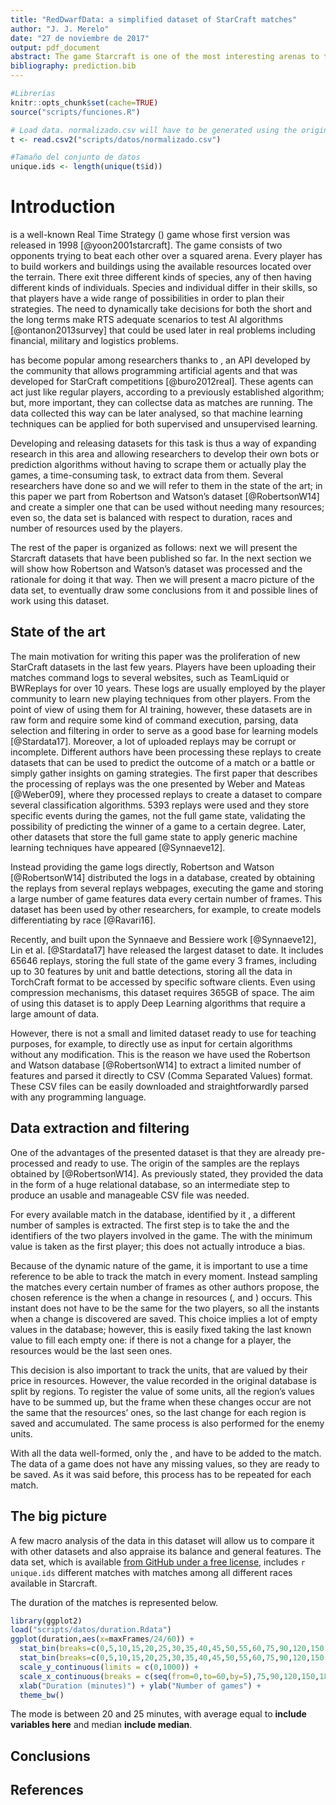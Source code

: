 ```yaml
---
title: "RedDwarfData: a simplified dataset of StarCraft matches"
author: "J. J. Merelo"
date: "27 de noviembre de 2017"
output: pdf_document
abstract: The game Starcraft is one of the most interesting arenas to test new machine learning and computational intelligence techniques; however, StarCraft matches take a long time and creating a good dataset for training can be hard; besides, analyzing match logs to extract the main characteristics can also be done in many different ways to the point that extracting and processing data itself can take an inordinate amount of time. In this paper we present one such simplified dataset extracted from Robinson and Watson, which we have called RedDwarfData, containing several thousand matches processed to frames, so that temporal studies can also be undertaken. This dataset is available under a free license. An initial analysis and appraisal of these matches is also made. 
bibliography: prediction.bib
---
```


```r
#Librerías
knitr::opts_chunk$set(cache=TRUE)
source("scripts/funciones.R")

# Load data. normalizado.csv will have to be generated using the original files or downloaded from the release of this repo and placed in that directory
t <- read.csv2("scripts/datos/normalizado.csv")

#Tamaño del conjunto de datos
unique.ids <- length(unique(t$id))

```

# Introduction

\emph{StarCraft} is a well-known Real Time Strategy (\emph{RTS}) game whose first version was released in 1998 [@yoon2001starcraft]. The game consists of two opponents trying to beat each other over a squared arena. Every player has to build workers and buildings using the available resources located over the terrain. There exit three different kinds of species, any of then having different kinds of individuals. Species and individual differ in their skills, so that players have a wide range of possibilities in order to plan their strategies. The need to dynamically take decisions for both the short and the long terms make RTS adequate scenarios to test AI algorithms [@ontanon2013survey] that could be used later in real problems including financial, military and logistics problems. 

\emph{StarCraft} has become popular among researchers thanks to \emph{BWAPI}, an API developed by the community that allows programming artificial agents and that was developed for StarCraft competitions [@buro2012real]. These agents can act just like regular players, according to a previously established algorithm; but, more important, they can collectse data as matches are running. The data collected this way can be later analysed, so that machine learning techniques can be applied for both supervised and unsupervised learning.

Developing and releasing datasets for this task is thus a way of expanding research in this area and allowing researchers to develop their own bots or prediction algorithms without having to scrape them or actually play the games, a time-consuming task, to extract data from them. Several researchers have done so and we will refer to them in the state of the art; in this paper we part from Robertson and Watson's dataset [@RobertsonW14] and create a simpler one that can be used without needing many resources; even so, the data set is balanced with respect to duration, races and number of resources used by the players. 

The rest of the paper is organized as follows: next we will present the Starcraft datasets that have been published so far. In the next section we will show how Robertson and Watson's dataset was processed and the rationale for doing it that way. Then we will present a macro picture of the data set, to eventually draw some conclusions from it and possible lines of work using this dataset.

## State of the art

The main motivation for writing this paper was the proliferation of new StarCraft datasets in the last few years. Players have been uploading their matches command logs to several websites, such as TeamLiquid \footnote{\url{http://www.teamliquid.net}} or BWReplays \footnote{\url{http://www.bwreplays.com}} for over 10 years. These logs are usually employed by the player community to learn new playing techniques from other players. From the point of view of using them for AI training, however, these datasets are in raw form and require some kind of command execution, parsing, data selection and filtering in order to serve as a good base for learning models [@Stardata17]. Moreover, a lot of uploaded replays may be corrupt or incomplete. Different authors have been processing these replays to create datasets that can be used to predict the outcome of a match or a battle or simply gather insights on gaming strategies. The first paper that describes the processing of replays was the one presented by Weber and Mateas [@Weber09], where they processed replays to create a dataset to compare several classification algorithms. 5393 replays were used and they store specific events during the games, not the full game state, validating the possibility of predicting the winner of a game to a certain degree. Later, other datasets that store the full game state to apply generic machine learning techniques have appeared [@Synnaeve12].

Instead providing the game logs directly, Robertson and Watson [@RobertsonW14] distributed the logs in a database, created by obtaining the replays from several replays webpages, executing the game and storing a large number of game features data every certain number of frames. This dataset has been used by other researchers, for example, to create models differentiating by race [@Ravari16].

Recently, and built upon the Synnaeve and Bessiere work [@Synnaeve12], Lin et al. [@Stardata17] have released the largest dataset to date. It includes 65646 replays, storing the full state of the game every 3 frames, including up to 30 features by unit and battle detections, storing all the data in TorchCraft format to be accessed by specific software clients. Even using compression mechanisms, this dataset requires 365GB of space. The aim of using this dataset is to apply Deep Learning algorithms that require a large amount of data.

However, there is not a small and limited dataset ready to use for teaching purposes, for example, to directly use as input for certain algorithms without any modification. This is the reason we have used the Robertson and Watson database [@RobertsonW14] to extract a limited number of features and parsed it directly to CSV (Comma Separated Values) format. These CSV files can be easily downloaded and straightforwardly parsed with any programming language. <!--PABLO: Any other ideas to justify our dataset?-->

## Data extraction and filtering

One of the advantages of the presented dataset is that they are already pre-processed and ready to use. The origin of the samples are the replays obtained by [@RobertsonW14]. As previously stated, they provided the data in the form of a huge relational database, so an intermediate step to produce an usable and manageable CSV file was needed. <!--A query which extract data from one single replay has been developed; it is explained on the lines below. A simple function which iterates over all the replays has been developed too, but the most difficult task is parsing individual replays. PABLO: these phrases do not add useful information--> 

For every available match in the database, identified by it \emph{ReplayID}, a different number of samples is extracted. The first step is to take the \emph{Duration} and the identifiers \emph{PlayerReplayID} of the two players involved in the game. The \emph{PlayerReplayID} with the minimum value is taken as the first player; this does not actually introduce a bias. <!-- Pablo: why? Is always the player 1? Because usually people upload the games if they win-->

Because of the dynamic nature of the game, it is important to use a time reference to be able to track the match in every moment. Instead sampling the matches every certain number of frames as other authors propose, the chosen reference is the \emph{Frame} when a change in resources (\emph{Minerals}, \emph{Gas} and \emph{Supply}) occurs. This instant does not have to be the same for the two players, so all the instants when a change is discovered are saved. This choice implies a lot of empty values in the database; however, this is easily fixed taking the last known value to fill each empty one: if there is not a change for a player, the resources would be the last seen ones.

This decision is also important to track the units, that are valued by their price in resources. However, the value recorded in the original database is split by regions. To register the value of some units, all the region's values have to be summed up, but the frame when these changes occur are not the same that the  resources' ones, so the last change for each region is saved and accumulated. <!--Pablo: I do not understand the last phrase--> The same process is also performed for the enemy units.

<!--These units values are also available at the enemy side: the estimation of the enemy values is recorded in the dataset, so the same process is also done for these records. Pablo: I don't know when to use the 's with some names, but I think it is only used when the name "possesses" the thing :P However, I summarized this paragraph above -->

With all the data well-formed, only the \emph{ReplayID}, \emph{Winner} and \emph{Duration} have to be added to the match. The data of a game does not have any missing values, so they are ready to be saved. As it was said before, this process has to be repeated for each match. 


## The big picture

A few macro analysis of the data in this dataset will allow us to compare it with other datasets and also appraise its balance and general features. The data set, which is available [from GitHub under a free license](https://github.com/analca3/StarCraft-winner-prediction/tree/master/data), includes `r unique.ids` different matches with matches among all different races available in Starcraft. 

The duration of the matches is represented below.

```r
library(ggplot2)
load("scripts/datos/duration.Rdata")
ggplot(duration,aes(x=maxFrames/24/60)) + 
  stat_bin(breaks=c(0,5,10,15,20,25,30,35,40,45,50,55,60,75,90,120,150,180),color="white") +
  stat_bin(breaks=c(0,5,10,15,20,25,30,35,40,45,50,55,60,75,90,120,150,180), geom="text", aes(label=..count..), vjust=-1.5) +
  scale_y_continuous(limits = c(0,1000)) + 
  scale_x_continuous(breaks = c(seq(from=0,to=60,by=5),75,90,120,150,180),minor_breaks = seq(from=0,to=165,by=5)) +
  xlab("Duration (minutes)") + ylab("Number of games") +
  theme_bw()
```


The mode is between 20 and 25 minutes, with average equal to **include variables here** and median **include median**. 

## Conclusions

## References